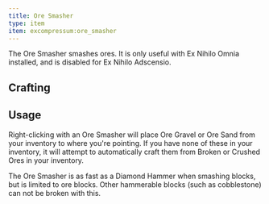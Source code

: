 ```yaml
---
title: Ore Smasher
type: item
item: excompressum:ore_smasher
---
```


The Ore Smasher smashes ores. It is only useful with Ex Nihilo Omnia installed, and is disabled for Ex Nihilo Adscensio.

## Crafting

<CraftingRecipe recipe="excompressum:ore_smasher"/>

## Usage

Right-clicking with an Ore Smasher will place Ore Gravel or Ore Sand from your inventory to where you're pointing.
If you have none of these in your inventory, it will attempt to automatically craft them from Broken or Crushed Ores in your inventory.

The Ore Smasher is as fast as a Diamond Hammer when smashing blocks, but is limited to ore blocks.
Other hammerable blocks (such as cobblestone) can not be broken with this.